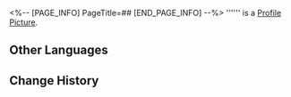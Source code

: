 <%-- [PAGE_INFO]
PageTitle=##
[END_PAGE_INFO] --%>
{{Item Infobox
|id          = 140411
|image       = Item .png
|type        = Mission Item
|invCategory = Missions
|rarity      = 3
|effect      = 
|description = 
}}
'''''' is a [[Profile Picture]].

==Other Languages==
{{Other Languages
|en   = 
|zhs  = dev_莫里斯的照片
|zht  = 
|ja   = 
|ko   = 
|es   = 
|fr   = 
|ru   = 
|th   = 
|vi   = 
|de   = 
|id   = 
|pt   = 
}}

==Change History==
{{Change History|2.0}}